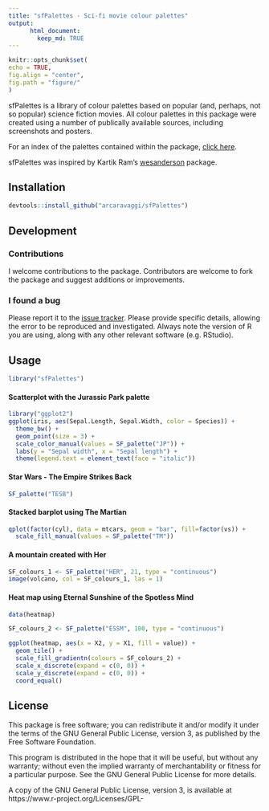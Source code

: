 ---
title: "sfPalettes - Sci-fi movie colour palettes"
output:  
      html_document:  
        keep_md: TRUE 
---
```{r, echo = FALSE}
knitr::opts_chunk$set(
echo = TRUE, 
fig.align = "center",
fig.path = "figure/"
)
```

sfPalettes is a library of colour palettes based on popular (and, perhaps, not so popular) science fiction movies. All colour palettes in this package were created using a number of publically available sources, including screenshots and posters. 

For an index of the palettes contained within the package, [click here](http://htmlpreview.github.io/?https://github.com/arcaravaggi/sfPalettes/blob/master/vignettes/sfPalettes.html).

sfPalettes was inspired by Kartik Ram's [wesanderson](https://github.com/karthik/wesanderson) package.

## Installation
```{r install, eval = FALSE}
devtools::install_github("arcaravaggi/sfPalettes")
```

## Development

### Contributions

I welcome contributions to the package. Contributors are welcome to fork the package and suggest additions or improvements.  

### I found a bug

Please report it to the [issue tracker][issues]. Please provide specific details, allowing the error to be reproduced and investigated. Always note the version of R you are using, along with any other relevant software (e.g. RStudio).  

[issues]: https://github.com/arcaravaggi/sfPalettes/issues

## Usage
```{r usage}
library("sfPalettes")
```

#### Scatterplot with the Jurassic Park palette
```{r JP}
library("ggplot2")
ggplot(iris, aes(Sepal.Length, Sepal.Width, color = Species)) +
  theme_bw() +
  geom_point(size = 3) +
  scale_color_manual(values = SF_palette("JP")) +
  labs(y = "Sepal width", x = "Sepal length") +
  theme(legend.text = element_text(face = "italic"))
```

#### Star Wars - The Empire Strikes Back
```{r TESB, fig.height = 1}
SF_palette("TESB")
```

#### Stacked barplot using The Martian
```{r TM}
qplot(factor(cyl), data = mtcars, geom = "bar", fill=factor(vs)) +
  scale_fill_manual(values = SF_palette("TM"))
```

#### A mountain created with Her
```{r HER}
SF_colours_1 <- SF_palette("HER", 21, type = "continuous")
image(volcano, col = SF_colours_1, las = 1)
```

#### Heat map using Eternal Sunshine of the Spotless Mind
```{r ESSM}
data(heatmap)  

SF_colours_2 <- SF_palette("ESSM", 100, type = "continuous")

ggplot(heatmap, aes(x = X2, y = X1, fill = value)) + 
  geom_tile() + 
  scale_fill_gradientn(colours = SF_colours_2) + 
  scale_x_discrete(expand = c(0, 0)) +
  scale_y_discrete(expand = c(0, 0)) + 
  coord_equal() 
```

## License

This package is free software; you can redistribute it and/or modify it under the terms of the GNU General Public License, version 3, as published by the Free Software Foundation.

This program is distributed in the hope that it will be useful, but without any warranty; without even the implied warranty of merchantability or fitness for a particular purpose. See the GNU General Public License for more details.

A copy of the GNU General Public License, version 3, is available at https://www.r-project.org/Licenses/GPL-
